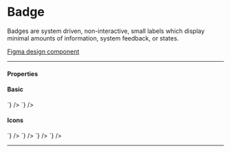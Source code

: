 

<Meta title="Components/Badge" />

# Badge

Badges are system driven, non-interactive, small labels
which display minimal amounts of information, system feedback, or states.

[Figma design component](https://www.figma.com/file/qWGWDvULAAZuVaDpXCRzqP/DS-Website?node-id=820%3A11807)

---

#### Properties

<Props>
  <Prop
    name="type"
    type="success | warning | information | emergency | dark | midtone | light"
    required={true}
    description="Defines the context and colour of the badge"
  />
  <Prop
    name="content"
    type="string"
    description="Badge text"
  />
  <Prop
    name="icon"
    type="boolean"
    description="Flag to show the icon corresponding to the defined type"
  />
</Props>

#### Basic

<Story name="Basic">
  <GoABadge type="information" content="Information" />
  <GoABadge type="success" content="Success" />
  <GoABadge type="warning" content="Warning" />
  <GoABadge type="emergency" content="Emergency" />
  <GoABadge type="dark" content="Dark" />
  <GoABadge type="midtone" content="Midtone" />
  <GoABadge type="light" content="Light" />
</Story>

<Tabs>
  <Tab label="Web Component" hidden={true}>
    <CodeSnippet
      lang="html"
      code={`
        <goa-badge type="information" content="Information" />
        <goa-badge type="success" content="Success" />
        <goa-badge type="warning" content="Warning" />
        <goa-badge type="emergency" content="Emergency" />
        <goa-badge type="dark" content="Dark" />
        <goa-badge type="midtone" content="Midtone" />
        <goa-badge type="light" content="Light" />
      `}
    />
  </Tab>
  <Tab label="Angular">
    <CodeSnippet
      lang="html"
      code={`
        <goa-badge type="information" content="Information"></goa-badge>
        <goa-badge type="success" content="Success"></goa-badge>
        <goa-badge type="warning" content="Warning"></goa-badge>
        <goa-badge type="emergency" content="Emergency"></goa-badge>
        <goa-badge type="dark" content="Dark"></goa-badge>
        <goa-badge type="midtone" content="Midtone"></goa-badge>
        <goa-badge type="light" content="Light"></goa-badge>
      `}
    />
  </Tab>
  <Tab label="React">
    <CodeSnippet
      lang="tsx"
      code={`
        <GoABadge type="information" content="Information" />
        <GoABadge type="success" content="Success" />
        <GoABadge type="warning" content="Warning" />
        <GoABadge type="emergency" content="Emergency" />
        <GoABadge type="dark" content="Dark" />
        <GoABadge type="midtone" content="Midtone" />
        <GoABadge type="light" content="Light" />
      `}
    />
  </Tab>
</Tabs>

#### Icons


<Story name="Icon">
  <GoABadge type="information" icon />
  <GoABadge type="success" icon />
  <GoABadge type="warning" icon />
  <GoABadge type="emergency" icon />
  <GoABadge type="dark" icon />
  <GoABadge type="midtone" icon />
  <GoABadge type="light" icon />
</Story>

<Tabs>
  <Tab label="Web Component" hidden={true}>
    <CodeSnippet
      lang="html"
      code={`
        <goa-badge type="information" icon />
        <goa-badge type="success" icon />
        <goa-badge type="warning" icon />
        <goa-badge type="emergency" icon />
        <goa-badge type="dark" icon />
        <goa-badge type="midtone" icon />
        <goa-badge type="light" icon />
      `}
    />
  </Tab>
  <Tab label="Angular">
    <CodeSnippet
      lang="html"
      code={`
        <goa-badge type="information" icon></goa-badge>
        <goa-badge type="success" icon></goa-badge>
        <goa-badge type="warning" icon></goa-badge>
        <goa-badge type="emergency" icon></goa-badge>
        <goa-badge type="dark" icon></goa-badge>
        <goa-badge type="midtone" icon></goa-badge>
        <goa-badge type="light" icon></goa-badge>
      `}
    />
  </Tab>
  <Tab label="React">
    <CodeSnippet
      lang="tsx"
      code={`
        <GoABadge type="information" icon />
        <GoABadge type="success" icon />
        <GoABadge type="warning" icon />
        <GoABadge type="emergency" icon />
        <GoABadge type="dark" icon />
        <GoABadge type="midtone" icon />
        <GoABadge type="light" icon />
      `}
    />
  </Tab>
</Tabs>

<Story name="Text and Icon">
  <GoABadge type="information" content="Information" icon />
  <GoABadge type="success" content="Success" icon />
  <GoABadge type="warning" content="Warning" icon />
  <GoABadge type="emergency" content="Emergency" icon />
  <GoABadge type="dark" content="Dark" icon />
  <GoABadge type="midtone" content="Midtone" icon />
  <GoABadge type="light" content="Light" icon />
</Story>

<Tabs>
  <Tab label="Web Component" hidden={true}>
    <CodeSnippet
      lang="html"
      code={`
        <goa-badge type="information" content="Information" icon />
        <goa-badge type="success" content="Success" icon />
        <goa-badge type="warning" content="Warning" icon />
        <goa-badge type="emergency" content="Emergency" icon />
        <goa-badge type="dark" content="Dark" icon />
        <goa-badge type="midtone" content="Midtone" icon />
        <goa-badge type="light" content="Light" icon />
      `}
    />
  </Tab>
  <Tab label="Angular">
    <CodeSnippet
      lang="html"
      code={`
        <goa-badge type="information" content="Information" icon="true"></goa-badge>
        <goa-badge type="success" content="Success" icon="true"></goa-badge>
        <goa-badge type="warning" content="Warning" icon="true"></goa-badge>
        <goa-badge type="emergency" content="Emergency" icon="true"></goa-badge>
        <goa-badge type="dark" content="Dark" icon="true"></goa-badge>
        <goa-badge type="midtone" content="Midtone" icon="true"></goa-badge>
        <goa-badge type="light" content="Light" icon="true"></goa-badge>
      `}
    />
  </Tab>
  <Tab label="React">
    <CodeSnippet
      lang="tsx"
      code={`
        <GoABadge type="information" content="Information" icon />
        <GoABadge type="success" content="Success" icon />
        <GoABadge type="warning" content="Warning" icon />
        <GoABadge type="emergency" content="Emergency" icon />
        <GoABadge type="dark" content="Dark" icon />
        <GoABadge type="midtone" content="Midtone" icon />
        <GoABadge type="light" content="Light" icon />
      `}
    />
  </Tab>
</Tabs>

---

<SupportInfo />
